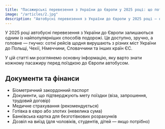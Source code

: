 ```yaml
---
title: "Пасажирські перевезення з України до Європи у 2025 році: що потрібно знати"
image: "/articles/2.jpg"
description: "Автобусні перевезення з України до Європи у 2025 році — основна інформація для пасажирів."
---
```



У 2025 році автобусні перевезення з України до Європи залишаються одним із найпопулярніших способів подорожі. Це доступно, зручно, а головне — гнучко: сотні рейсів щодня вирушають з різних міст України до Польщі, Чехії, Німеччини, Словаччини та інших країн ЄС.

У цій статті ми розглянемо основну інформацію, яку варто знати кожному пасажиру перед поїздкою до Європи автобусом.

## Документи та фінанси

- Біометричний закордонний паспорт
- Документи, що підтверджують мету поїздки (віза, запрошення, трудовий договір)
- Медичне страхування (рекомендується)
- Готівка в євро або злотих (невелика сума)
- Банківська картка для безготівкових розрахунків
- Дозвіл на виїзд (для чоловіків, студентів, дітей — якщо потрібно)
